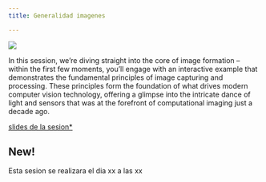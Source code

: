 ```yaml
---
title: Generalidad imagenes

---
```

<style>* {overflow: visible;}</style>

::: {layout="[30,70]"}

![](../images/sesion1.png)

In this session, we're diving straight into the core of image formation – within the first few moments, you'll engage with an interactive example that demonstrates the fundamental principles of image capturing and processing. These principles form the foundation of what drives modern computer vision technology, offering a glimpse into the intricate dance of light and sensors that was at the forefront of computational imaging just a decade ago.

:::



[slides de la sesion*](github.com)

:::{.callout-tip}
## New!

Esta sesion se realizara el dia xx a las xx
:::
